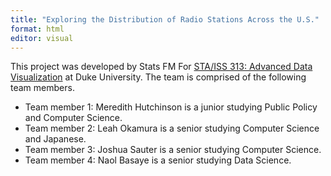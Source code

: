 ```yaml
---
title: "Exploring the Distribution of Radio Stations Across the U.S."
format: html
editor: visual
---
```


This project was developed by Stats FM For [STA/ISS 313: Advanced Data Visualization](https://vizdata.org/) at Duke University. The team is comprised of the following team members.

-   Team member 1: Meredith Hutchinson is a junior studying Public Policy and Computer Science.
-   Team member 2: Leah Okamura is a senior studying Computer Science and Japanese.
-   Team member 3: Joshua Sauter is a senior studying Computer Science.
-   Team member 4: Naol Basaye is a senior studying Data Science.
